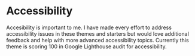 # Accessibility

Accesibility is important to me. I have made every effort to address accessibility issues in these themes and starters but would love additional feedback and help with more advanced accessibility topics. Currently this theme is scoring 100 in Google Lighthouse audit for accessibility.

